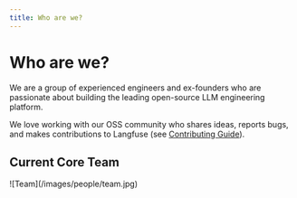 ```yaml
---
title: Who are we?
---
```


# Who are we?

We are a group of experienced engineers and ex-founders who are passionate about building the leading open-source LLM engineering platform.

We love working with our OSS community who shares ideas, reports bugs, and makes contributions to Langfuse (see [Contributing Guide](https://github.com/langfuse/langfuse/blob/main/CONTRIBUTING.md)).

## Current Core Team

<Frame>![Team](/images/people/team.jpg)</Frame>


<TeamMembers />

